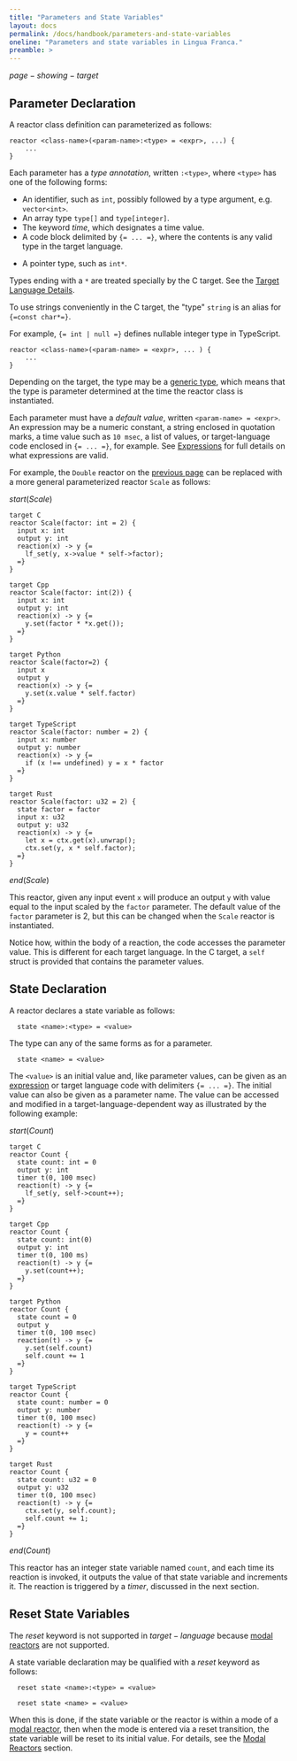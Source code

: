 ```yaml
---
title: "Parameters and State Variables"
layout: docs
permalink: /docs/handbook/parameters-and-state-variables
oneline: "Parameters and state variables in Lingua Franca."
preamble: >
---
```


$page-showing-target$

## Parameter Declaration

A reactor class definition can parameterized as follows:

<div class="lf-c lf-cpp lf-ts lf-rs">

```lf
reactor <class-name>(<param-name>:<type> = <expr>, ...) {
    ...
}
```

Each parameter has a _type annotation_, written `:<type>`, where `<type>` has one of the following forms:

- An identifier, such as `int`<span class="lf-cpp">, possibly followed by a type argument, e.g. `vector<int>`</span>.
- An array type `type[]`<span class="lf-c lf-cpp lf-rs"> and `type[integer]`</span>.
- The keyword $time$, which designates a time value.
- A code block delimited by `{= ... =}`, where the contents is any valid type in the target language.

</div>

<div class="lf-c lf-cpp">

- A pointer type, such as `int*`.

</div>

<div class="lf-c">

Types ending with a `*` are treated specially by the C target. See the [Target Language Details](<../reference/Target Language Details.mdx>).

To use strings conveniently in the C target, the "type" `string` is an alias for `{=const char*=}`.

</div>

<div class="lf-ts">

For example, `{= int | null =}` defines nullable integer type in TypeScript.

</div>

<div class="lf-py">

```lf
reactor <class-name>(<param-name> = <expr>, ... ) {
    ...
}
```

</div>

Depending on the target, the type may be a [generic type](<../topics/Generics.mdx>), which means that the type is parameter determined at the time the reactor class is instantiated.

Each parameter must have a _default value_, written `<param-name> = <expr>`. An expression may be a numeric constant, a string enclosed in quotation marks, a time value such as `10 msec`, a list of values, or target-language code enclosed in `{= ... =}`, for example. See [Expressions](<../reference/Expressions.mdx>) for full details on what expressions are valid.

For example, the `Double` reactor on the [previous page](<../topics/Inputs and Outputs.mdx>) can be replaced with a more general parameterized reactor `Scale` as follows:

$start(Scale)$

```lf-c
target C
reactor Scale(factor: int = 2) {
  input x: int
  output y: int
  reaction(x) -> y {=
    lf_set(y, x->value * self->factor);
  =}
}
```

```lf-cpp
target Cpp
reactor Scale(factor: int(2)) {
  input x: int
  output y: int
  reaction(x) -> y {=
    y.set(factor * *x.get());
  =}
}
```

```lf-py
target Python
reactor Scale(factor=2) {
  input x
  output y
  reaction(x) -> y {=
    y.set(x.value * self.factor)
  =}
}
```

```lf-ts
target TypeScript
reactor Scale(factor: number = 2) {
  input x: number
  output y: number
  reaction(x) -> y {=
    if (x !== undefined) y = x * factor
  =}
}
```

```lf-rs
target Rust
reactor Scale(factor: u32 = 2) {
  state factor = factor
  input x: u32
  output y: u32
  reaction(x) -> y {=
    let x = ctx.get(x).unwrap();
    ctx.set(y, x * self.factor);
  =}
}
```

$end(Scale)$

This reactor, given any input event `x` will produce an output `y` with value equal to the input scaled by the `factor` parameter. The default value of the `factor` parameter is 2, but this can be changed when the `Scale` reactor is instantiated.

Notice how, within the body of a reaction, the code accesses the parameter value. This is different for each target language. <span class="lf-c">In the C target, a `self` struct is provided that contains the parameter values.</span>

## State Declaration

A reactor declares a state variable as follows:

<div class="lf-c lf-cpp lf-ts lf-rs">

```lf
  state <name>:<type> = <value>
```

The type can any of the same forms as for a parameter.

</div>

<div class="lf-py">

```lf
  state <name> = <value>
```

</div>

The `<value>` is an initial value and, like parameter values, can be given as an [expression](<../reference/Expressions.mdx>) or target language code with delimiters `{= ... =}`. The initial value can also be given as a parameter name. The value can be accessed and modified in a target-language-dependent way as illustrated by the following example:

$start(Count)$

```lf-c
target C
reactor Count {
  state count: int = 0
  output y: int
  timer t(0, 100 msec)
  reaction(t) -> y {=
    lf_set(y, self->count++);
  =}
}
```

```lf-cpp
target Cpp
reactor Count {
  state count: int(0)
  output y: int
  timer t(0, 100 ms)
  reaction(t) -> y {=
    y.set(count++);
  =}
}
```

```lf-py
target Python
reactor Count {
  state count = 0
  output y
  timer t(0, 100 msec)
  reaction(t) -> y {=
    y.set(self.count)
    self.count += 1
  =}
}
```

```lf-ts
target TypeScript
reactor Count {
  state count: number = 0
  output y: number
  timer t(0, 100 msec)
  reaction(t) -> y {=
    y = count++
  =}
}
```

```lf-rs
target Rust
reactor Count {
  state count: u32 = 0
  output y: u32
  timer t(0, 100 msec)
  reaction(t) -> y {=
    ctx.set(y, self.count);
    self.count += 1;
  =}
}
```

$end(Count)$

This reactor has an integer state variable named `count`, and each time its reaction is invoked, it outputs the value of that state variable and increments it. The reaction is triggered by a $timer$, discussed in the next section.

## Reset State Variables

<div class="lf-cpp lf-ts lf-rs">

The $reset$ keyword is not supported in $target-language$ because [modal reactors](<../topics/Modal Models.mdx>) are not supported.

</div>

<div class="lf-c lf-py">

A state variable declaration may be qualified with a $reset$ keyword as follows:

```lf-c
  reset state <name>:<type> = <value>
```

```lf-py
  reset state <name> = <value>
```

When this is done, if the state variable or the reactor is within a mode of a [modal reactor](<../topics/Modal Models.mdx>), then when the mode is entered via a reset transition, the state variable will be reset to its initial value. For details, see the [Modal Reactors](<../topics/Modal Models.mdx>) section.

</div>
